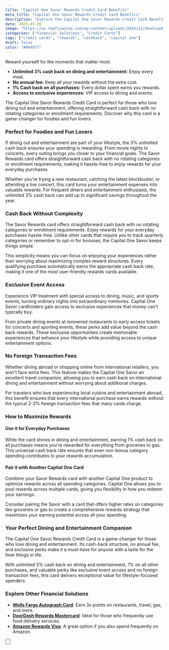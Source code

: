 ```yaml
---
title: "Capital One Savor Rewards Credit Card Benefits"
meta_title: "Capital One Savor Rewards Credit Card Benefits"
description: "Explore the Capital One Savor Rewards Credit Card Benefits, offering unlimited 3% cash back on dining, entertainment, and more."
date: 2025-01-20
image: "https://us.topfinanzas.com/wp-content/uploads/2024/12/download-14-1.webp"
categories: ["Financial Solutions", "Credit Cards"]
tags: ["credit cards", "rewards", "cashback", "capital one"]
draft: false
color: "#004977"
---
```


Reward yourself for the moments that matter most.

- **Unlimited 3% cash back on dining and entertainment:** Enjoy every meal.
- **No annual fee:** Keep all your rewards without the extra cost.
- **1% Cash back on all purchases:** Every dollar spent earns you rewards.
- **Access to exclusive experiences:** VIP access to dining and events.



The Capital One Savor Rewards Credit Card is perfect for those who love dining out and entertainment, offering straightforward cash back with no rotating categories or enrollment requirements. Discover why this card is a game-changer for foodies and fun lovers.

### Perfect for Foodies and Fun Lovers

If dining out and entertainment are part of your lifestyle, the 3% unlimited cash back ensures your spending is rewarding. From movie nights to concerts, every outing brings you closer to your financial goals. The Savor Rewards card offers straightforward cash back with no rotating categories or enrollment requirements, making it hassle-free to enjoy rewards for your everyday purchases.

Whether you're trying a new restaurant, catching the latest blockbuster, or attending a live concert, this card turns your entertainment expenses into valuable rewards. For frequent diners and entertainment enthusiasts, the unlimited 3% cash back can add up to significant savings throughout the year.

### Cash Back Without Complexity

The Savor Rewards card offers straightforward cash back with no rotating categories or enrollment requirements. Enjoy rewards for your everyday purchases hassle-free. Unlike other cards that require you to track quarterly categories or remember to opt-in for bonuses, the Capital One Savor keeps things simple.

This simplicity means you can focus on enjoying your experiences rather than worrying about maximizing complex reward structures. Every qualifying purchase automatically earns the appropriate cash back rate, making it one of the most user-friendly rewards cards available.

### Exclusive Event Access

Experience VIP treatment with special access to dining, music, and sports events, turning ordinary nights into extraordinary memories. Capital One Savor cardholders gain access to exclusive experiences that money can't typically buy.

From private dining events at renowned restaurants to early access tickets for concerts and sporting events, these perks add value beyond the cash back rewards. These exclusive opportunities create memorable experiences that enhance your lifestyle while providing access to unique entertainment options.

### No Foreign Transaction Fees

Whether dining abroad or shopping online from international retailers, you won't face extra fees. This feature makes the Capital One Savor an excellent travel companion, allowing you to earn cash back on international dining and entertainment without worrying about additional charges.

For travelers who love experiencing local cuisine and entertainment abroad, this benefit ensures that every international purchase earns rewards without the typical 2-3% foreign transaction fees that many cards charge.

### How to Maximize Rewards

#### Use it for Everyday Purchases

While the card shines in dining and entertainment, earning 1% cash back on all purchases means you're rewarded for everything from groceries to gas. This universal cash back rate ensures that even non-bonus category spending contributes to your rewards accumulation.

#### Pair it with Another Capital One Card

Combine your Savor Rewards card with another Capital One product to optimize rewards across all spending categories. Capital One allows you to pool rewards across multiple cards, giving you flexibility in how you redeem your earnings.

Consider pairing the Savor with a card that offers higher rates on categories like groceries or gas to create a comprehensive rewards strategy that maximizes your earning potential across all your spending.

### Your Perfect Dining and Entertainment Companion

The Capital One Savor Rewards Credit Card is a game-changer for those who love dining and entertainment. Its cash-back structure, no annual fee, and exclusive perks make it a must-have for anyone with a taste for the finer things in life.

With unlimited 3% cash back on dining and entertainment, 1% on all other purchases, and valuable perks like exclusive event access and no foreign transaction fees, this card delivers exceptional value for lifestyle-focused spenders.



<AdZone id="us_budgetbeepro_4" />

### Explore Other Financial Solutions

- [**Wells Fargo Autograph Card**](/financial-solutions/wells-fargo-autograph-card-benefits): Earn 3x points on restaurants, travel, gas, and more.
- [**DoorDash Rewards Mastercard**](/financial-solutions/doordash-rewards-mastercard-benefits): Ideal for those who frequently use food delivery services.
- [**Amazon Rewards Visa**](/financial-solutions/amazon-rewards-visa-credit-card-benefits): A great option if you also spend frequently on Amazon.

<Button
  label="See Requirements"
  link="/financial-solutions/capital-one-savor-rewards-credit-card-requirements"
/>
